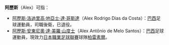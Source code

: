 '''阿歷斯'''（Alex）可指：

*[[阿歷斯·洛迪里高·地亞士·達·哥斯達|阿歷斯·洛迪里高·地亞士·達·哥斯達]]（Alex Rodrigo Dias da Costa）：[[巴西|巴西]]足球運動員，司職後衛，已退役。
*[[阿歷斯·安東尼奧·達·美羅·山度士|阿歷斯·安東尼奧·達·美羅·山度士]]（Alex Antônio de Melo Santos）：[[巴西|巴西]]足球運動員，現效力[[日本職業足球聯賽|日本職業足球聯賽]]球隊[[柏雷素爾|柏雷素爾]]。

{{消歧义|A|Cat=三字人名譯名消歧義}}